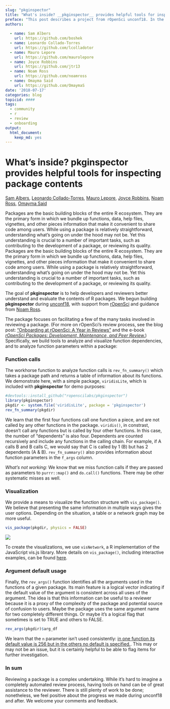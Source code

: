 ```yaml
---
slug: "pkginspector"
title: "What's inside? __pkginspector__ provides helpful tools for inspecting package contents"
preface: "This post describes a project from rOpenSci unconf18. In the spirit of exploration and experimentation at our unconferences, projects are not necessarily finished products or in scope for rOpenSci packages."
authors:
    
  - name: Sam Albers
    url: https://github.com/boshek
  - name: Leonardo Collado-Torres
    url: https://github.com/lcolladotor
  - name: Mauro Lepore
    url: https://github.com/maurolepore
  - name: Joyce Robbins
    url: https://github.com/jtr13
  - name: Noam Ross
    url: https://github.com/noamross
  - name: Omayma Said
    url: https://github.com/OmaymaS   
date: '2018-07-17'
categories: blog
topicid: ####
tags:
  - community
  - r
  - review
  - onboarding
output: 
  html_document: 
    keep_md: yes
---
```


# What's inside? __pkginspector__ provides helpful tools for inspecting package contents

[Sam Albers](https://github.com/boshek), [Leonardo Collado-Torres](https://github.com/lcolladotor), [Mauro Lepore](https://github.com/maurolepore), [Joyce Robbins](https://github.com/jtr13), [Noam Ross](https://github.com/noamross), [Omayma Said](https://github.com/OmaymaS)

<!--- Above is only for GitHub version, will be removed --->


Packages are the basic building blocks of the entire R ecosystem. They are the primary form in which we bundle up functions, data, help files, vignettes, and other pieces information that make it convenient to share code among users. While using a package is relatively straightforward, understanding what's going on under the hood may not be. Yet this understanding is crucial to a number of important tasks, such as contributing to the development of a package, or reviewing its quality. 
Packages are the basic building blocks of the entire R ecosystem. They are the primary form in which we bundle up functions, data, help files, vignettes, and other pieces information that make it convenient to share code among users. While using a package is relatively straightforward, understanding what's going on under the hood may not be. Yet this understanding is crucial to a number of important tasks, such as contributing to the development of a package, or reviewing its quality.

The goal of __pkginspector__ is to help developers and reviewers better understand and evaluate the contents of R packages. We begun building __pkginspector__ during [unconf18](TODO add link), with support from [rOpenSci](TODO add link) and guidance from [Noam Ross](TODO add link).

The package focuses on facilitating a few of the many tasks involved in reviewing a package. (For more on rOpenSci's review process, see the blog post: ["Onboarding at rOpenSci: A Year in Reviews"](https://ropensci.org/blog/2016/03/28/software-review/) and the e-book [*rOpenSci Packages: Development, Maintenance, and Peer Review.*](https://ropensci.github.io/dev_guide/)) Specifically, we build tools to analyze and visualize function dependencies, and to analyze function parameters within a package:

### Function calls

The workhorse function to analyze function calls is `rev_fn_summary()` which takes a package path and returns a table of information about its functions. We demonstrate here, with a simple package, `viridisLite`, which is included with __pkginspector__ for demo purposes:

```r
#devtools::install_github("ropenscilabs/pkginspector")
library(pkginspector)
pkgdir <- system.file('viridisLite', package = 'pkginspector')
rev_fn_summary(pkgdir)
```

We learn that the first four functions call one function a piece, and are not called by any other functions in the package. `viridis()`, in constrast, doesn't call any functions but is called by four other functions. In this case, the number of "dependents" is also four. Dependents are counted recursively and include any functions in the calling chain. For example, if A calls B and B calls C, we would say that C is called by 1 (B) but has 2 dependents (A & B). `rev_fn_summary()` also provides information about function parameters in the `f_args` column.

*What's not working:* We know that we miss function calls if they are passed as parameters to `purrr::map()` and `do.call()` functions. There may be other systematic misses as well.

### Visualization

We provide a means to visualize the function structure with `vis_package()`. We believe that presenting the same information in multiple ways gives the user options. Depending on the situation, a table or a network graph may be more useful.  

```r
vis_package(pkgdir, physics = FALSE)
```


<!--- this link will be changed for the final draft per instructions --->
![](../../themes/ropensci/static/img/blog-images/2018-07-17-pkginspector/viridisLite.png)

To create the visualizations, we use `visNetwork`, a R implementation of the JavaScript vis.js library. More details on `vis_package()`, including interactive examples, can be found [here](http://rpubs.com/jtr13/vis_package).

### Argument default usage

Finally, the `rev_args()` function identifies all the arguments used in the functions of a given package. Its main feature is a logical vector indicating if the default value of the argument is consistent across all uses of the argument. The idea is that this information can be useful to a reviewer because it is a proxy of the complexity of the package and potential source of confusion to users. Maybe the package uses the same argument name for two completely different things. Or maybe it’s a logical flag that sometimes is set to TRUE and others to FALSE.

```r
rev_args(pkgdir)$arg_df
```

We learn that the `n` parameter isn't used consistently: [in one function its default value is 256 but in the others no default is specified.](https://github.com/sjmgarnier/viridisLite/blob/master/R/viridis.R). This may or may not be an issue, but it is certainly helpful to be able to flag items for further investigation.

### In sum

Reviewing a package is a complex undertaking. While it's hard to imagine a completely automated review process, having tools on hand can be of great assistance to the reviewer. There is still plenty of work to be done; nonetheless, we feel positive about the progress we made during unconf18 and after.  We welcome your comments and feedback.

